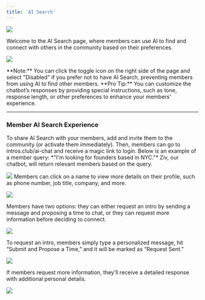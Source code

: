 ```yaml
---
title: 'AI Search'
---
```

![](/images/AI-Search.png)

Welcome to the AI Search page, where members can use AI to find and connect with others in the community based on their preferences.

![](/images/AI-Search-Toggle.png)

<Note>
**Note:** You can click the toggle icon on the right side of the page and select "Disabled" if you prefer not to have AI Search, preventing members from using AI to find other members.
</Note>

<Tip>
    **Pro Tip:** You can customize the chatbot’s responses by providing special instructions, such as tone, response length, or other preferences to enhance your members' experience. 
</Tip>

---
### Member AI Search Experience

<Steps>
  <Step title="Invite Members to AI Search">
   To share AI Search with your members, add and invite them to the community (or activate them immediately). Then, members can go to intros.club/ai-chat and receive a magic link to login. 
  </Step>
  <Step title="Members Type in a Query">
   Below is an example of a member query: *"I'm looking for founders based in NYC."* Ziv, our chatbot, will return relevant members based on the query.

![](/images/AI-Search-Query.png)
</Step>
  <Step title="Members Check Out Profiles">
 Members can click on a name to view more details on their profile, such as phone number, job title, company, and more.

![](/images/AI-Search-Member-Profile.png)

</Step>
  <Step title="Members Choose an Option">
Members have two options: they can either request an intro by sending a message and proposing a time to chat, or they can request more information before deciding to connect.

![](/images/AI-Search-Query1.png)

</Step>
  <Step title="Members Request an Intro">
To request an intro, members simply type a personalized message, hit “Submit and Propose a Time,” and it will be marked as “Request Sent.”

![](/images/AI-Search-Intro-Request.png)

</Step>
  <Step title="Members Request More Information">
If members request more information, they’ll receive a detailed response with additional personal details.

![](/images/AI-Search-Request-Info.png)
    
  </Step>
</Steps>








